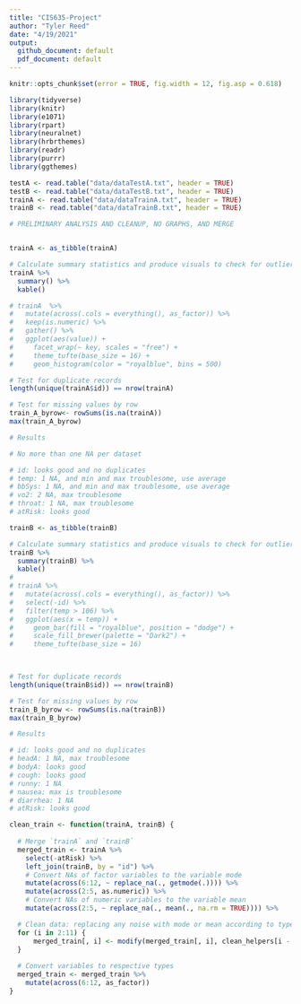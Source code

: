 ```yaml
---
title: "CIS635-Project"
author: "Tyler Reed"
date: "4/19/2021"
output:
  github_document: default
  pdf_document: default
---
```


```r
knitr::opts_chunk$set(error = TRUE, fig.width = 12, fig.asp = 0.618)
```

```r

library(tidyverse)
library(knitr)
library(e1071)
library(rpart)
library(neuralnet)
library(hrbrthemes)
library(readr)
library(purrr)
library(ggthemes)

testA <- read.table("data/dataTestA.txt", header = TRUE)
testB <- read.table("data/dataTestB.txt", header = TRUE)
trainA <- read.table("data/dataTrainA.txt", header = TRUE)
trainB <- read.table("data/dataTrainB.txt", header = TRUE)
```


```r

# PRELIMINARY ANALYSIS AND CLEANUP, NO GRAPHS, AND MERGE


trainA <- as_tibble(trainA)

# Calculate summary statistics and produce visuals to check for outliers/noise/NAs
trainA %>%
  summary() %>%
  kable()

# trainA  %>%
#   mutate(across(.cols = everything(), as_factor)) %>%
#   keep(is.numeric) %>% 
#   gather() %>% 
#   ggplot(aes(value)) +
#     facet_wrap(~ key, scales = "free") +
#     theme_tufte(base_size = 16) +
#     geom_histogram(color = "royalblue", bins = 500)

# Test for duplicate records
length(unique(trainA$id)) == nrow(trainA)

# Test for missing values by row
train_A_byrow<- rowSums(is.na(trainA))
max(train_A_byrow)

# Results

# No more than one NA per dataset

# id: looks good and no duplicates
# temp: 1 NA, and min and max troublesome, use average
# bbSys: 1 NA, and min and max troublesome, use average
# vo2: 2 NA, max troublesome
# throat: 1 NA, max troublesome
# atRisk: looks good

```


```r

trainB <- as_tibble(trainB)

# Calculate summary statistics and produce visuals to check for outliers/noise/NAs
trainB %>%
  summary(trainB) %>%
  kable()
# 
# trainA %>%
#   mutate(across(.cols = everything(), as_factor)) %>%
#   select(-id) %>%
#   filter(temp > 106) %>%
#   ggplot(aes(x = temp)) +
#     geom_bar(fill = "royalblue", position = "dodge") +
#     scale_fill_brewer(palette = "Dark2") +
#     theme_tufte(base_size = 16) 
    


# Test for duplicate records
length(unique(trainB$id)) == nrow(trainB)

# Test for missing values by row
train_B_byrow <- rowSums(is.na(trainB))
max(train_B_byrow)

# Results

# id: looks good and no duplicates
# headA: 1 NA, max troublesome
# bodyA: looks good
# cough: looks good
# runny: 1 NA
# nausea: max is troublesome
# diarrhea: 1 NA
# atRisk: looks good

```

```r

clean_train <- function(trainA, trainB) {
  
  # Merge `trainA` and `trainB`
  merged_train <- trainA %>%
    select(-atRisk) %>%
    left_join(trainB, by = "id") %>%
    # Convert NAs of factor variables to the variable mode 
    mutate(across(6:12, ~ replace_na(., getmode(.)))) %>%
    mutate(across(2:5, as.numeric)) %>%
    # Convert NAs of numeric variables to the variable mean 
    mutate(across(2:5, ~ replace_na(., mean(., na.rm = TRUE)))) %>%

  # Clean data: replacing any noise with mode or mean according to type
  for (i in 2:11) {
      merged_train[, i] <- modify(merged_train[, i], clean_helpers[i - 1])
  }
  
  # Convert variables to respective types
  merged_train <- merged_train %>%
    mutate(across(6:12, as_factor))
}
```



```r



```















